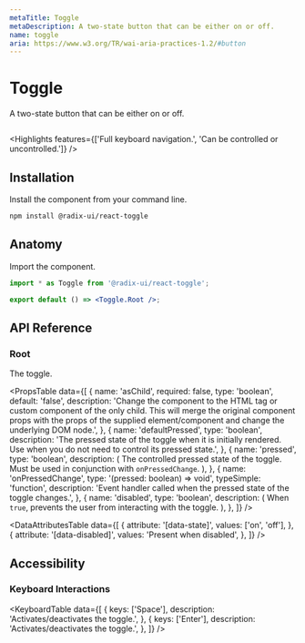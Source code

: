 ```yaml
---
metaTitle: Toggle
metaDescription: A two-state button that can be either on or off.
name: toggle
aria: https://www.w3.org/TR/wai-aria-practices-1.2/#button
---
```


# Toggle

<Description>A two-state button that can be either on or off.</Description>

<HeroContainer>
  <ToggleDemo />
</HeroContainer>

```jsx hero template=Toggle

```

<Highlights
  features={['Full keyboard navigation.', 'Can be controlled or uncontrolled.']}
/>

## Installation

Install the component from your command line.

```bash
npm install @radix-ui/react-toggle
```

## Anatomy

Import the component.

```jsx
import * as Toggle from '@radix-ui/react-toggle';

export default () => <Toggle.Root />;
```

## API Reference

### Root

The toggle.

<PropsTable
  data={[
    {
      name: 'asChild',
      required: false,
      type: 'boolean',
      default: 'false',
      description:
        'Change the component to the HTML tag or custom component of the only child. This will merge the original component props with the props of the supplied element/component and change the underlying DOM node.',
    },
    {
      name: 'defaultPressed',
      type: 'boolean',
      description:
        'The pressed state of the toggle when it is initially rendered. Use when you do not need to control its pressed state.',
    },
    {
      name: 'pressed',
      type: 'boolean',
      description: (
        <span>
          The controlled pressed state of the toggle. Must be used in
          conjunction with <Code>onPressedChange</Code>.
        </span>
      ),
    },
    {
      name: 'onPressedChange',
      type: '(pressed: boolean) => void',
      typeSimple: 'function',
      description:
        'Event handler called when the pressed state of the toggle changes.',
    },
    {
      name: 'disabled',
      type: 'boolean',
      description: (
        <span>
          When <Code>true</Code>, prevents the user from interacting with the
          toggle.
        </span>
      ),
    },
  ]}
/>

<DataAttributesTable
  data={[
    {
      attribute: '[data-state]',
      values: ['on', 'off'],
    },
    {
      attribute: '[data-disabled]',
      values: 'Present when disabled',
    },
  ]}
/>

## Accessibility

### Keyboard Interactions

<KeyboardTable
  data={[
    {
      keys: ['Space'],
      description: 'Activates/deactivates the toggle.',
    },
    {
      keys: ['Enter'],
      description: 'Activates/deactivates the toggle.',
    },
  ]}
/>
